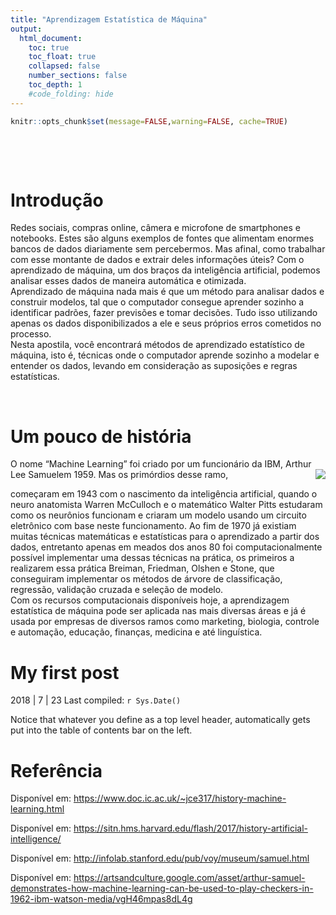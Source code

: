 ```yaml
---
title: "Aprendizagem Estatística de Máquina"
output:
  html_document:
    toc: true
    toc_float: true
    collapsed: false
    number_sections: false
    toc_depth: 1
    #code_folding: hide
---
```


```r
knitr::opts_chunk$set(message=FALSE,warning=FALSE, cache=TRUE)
```

&nbsp;

&nbsp;

# Introdução

  Redes sociais, compras online, câmera e microfone de smartphones e notebooks. Estes são alguns exemplos de fontes que alimentam enormes bancos de dados diariamente sem percebermos. Mas afinal, como trabalhar com esse montante de dados e extrair deles informações úteis? Com o aprendizado de máquina, um dos braços da inteligência artificial, podemos analisar esses dados de maneira automática e otimizada.   
Aprendizado de máquina nada mais é que um método para analisar dados e construir modelos, tal que o computador consegue aprender sozinho a identificar padrões, fazer previsões e tomar decisões. Tudo isso utilizando apenas os dados disponibilizados a ele e seus próprios erros cometidos no processo.  
Nesta apostila, você encontrará métodos de aprendizado estatístico de máquina, isto é, técnicas onde o computador aprende sozinho a modelar e entender os dados, levando em consideração as suposições e regras estatísticas.  

&nbsp;

# Um pouco de história

  O nome “Machine Learning” foi criado por um funcionário da IBM, Arthur Lee Samuelem 1959. Mas os primórdios desse ramo, <div style="float:right;max-width: 30%; max-height: 30%;" markdown="1"> ![](images/ArthurSamuel.jpg) </div> começaram em 1943 com o nascimento da inteligência artificial, quando o neuro anatomista Warren McCulloch e o matemático Walter Pitts estudaram como os neurônios funcionam e criaram um modelo usando um circuito eletrônico com base neste funcionamento. Ao fim de 1970 já existiam muitas técnicas matemáticas e estatísticas para o aprendizado a partir dos dados, entretanto apenas em meados dos anos 80 foi computacionalmente possível implementar uma dessas técnicas na prática, os primeiros a realizarem essa prática Breiman, Friedman, Olshen e Stone, que conseguiram implementar os métodos de árvore de classificação, regressão, validação cruzada e seleção de modelo.  
  Com os recursos computacionais disponíveis hoje, a aprendizagem estatística de máquina pode ser aplicada nas mais diversas áreas e já é usada por empresas de diversos ramos como marketing, biologia, controle e automação, educação, finanças, medicina e até linguística.
 

# My first post

2018 | 7 | 23 Last compiled: `r Sys.Date()`

Notice that whatever you define as a top level header, automatically gets put into the table of contents bar on the left. 


# Referência

Disponível em: [https://www.doc.ic.ac.uk/~jce317/history-machine-learning.html](https://www.doc.ic.ac.uk/~jce317/history-machine-learning.html)

Disponível em: [https://sitn.hms.harvard.edu/flash/2017/history-artificial-intelligence/](https://sitn.hms.harvard.edu/flash/2017/history-artificial-intelligence/)

Disponível em: [http://infolab.stanford.edu/pub/voy/museum/samuel.html](http://infolab.stanford.edu/pub/voy/museum/samuel.html)

Disponível em: [https://artsandculture.google.com/asset/arthur-samuel-demonstrates-how-machine-learning-can-be-used-to-play-checkers-in-1962-ibm-watson-media/vgH46mpas8dL4g](https://artsandculture.google.com/asset/arthur-samuel-demonstrates-how-machine-learning-can-be-used-to-play-checkers-in-1962-ibm-watson-media/vgH46mpas8dL4g)



